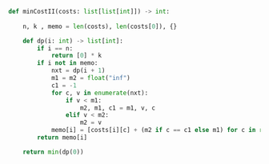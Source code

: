 ```python meta="source=problems/265-paint-house-ii/top-down.py"
def minCostII(costs: list[list[int]]) -> int:
    
    n, k , memo = len(costs), len(costs[0]), {}

    def dp(i: int) -> list[int]:
        if i == n:
            return [0] * k
        if i not in memo:
            nxt = dp(i + 1)
            m1 = m2 = float("inf")
            c1 = -1
            for c, v in enumerate(nxt):
                if v < m1:
                    m2, m1, c1 = m1, v, c
                elif v < m2:
                    m2 = v
            memo[i] = [costs[i][c] + (m2 if c == c1 else m1) for c in range(k)]
        return memo[i]

    return min(dp(0))
```